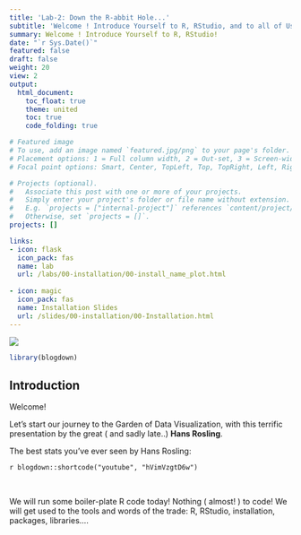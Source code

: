 ```yaml
---
title: 'Lab-2: Down the R-abbit Hole...'
subtitle: 'Welcome ! Introduce Yourself to R, RStudio, and to all of Us!'
summary: Welcome ! Introduce Yourself to R, RStudio!
date: "`r Sys.Date()`"
featured: false
draft: false
weight: 20
view: 2
output:
  html_document:
    toc_float: true
    theme: united
    toc: true
    code_folding: true

# Featured image
# To use, add an image named `featured.jpg/png` to your page's folder.
# Placement options: 1 = Full column width, 2 = Out-set, 3 = Screen-width
# Focal point options: Smart, Center, TopLeft, Top, TopRight, Left, Right, BottomLeft, Bottom, BottomRight

# Projects (optional).
#   Associate this post with one or more of your projects.
#   Simply enter your project's folder or file name without extension.
#   E.g. `projects = ["internal-project"]` references `content/project/deep-learning/index.md`.
#   Otherwise, set `projects = []`.
projects: []

links:
- icon: flask
  icon_pack: fas
  name: lab
  url: /labs/00-installation/00-install_name_plot.html
  
- icon: magic
  icon_pack: fas
  name: Installation Slides
  url: /slides/00-installation/00-Installation.html
---
```


![](featured.jpg)

```r
library(blogdown)
```

## Introduction

Welcome!

Let's start our journey to the Garden of Data Visualization, with this
terrific presentation by the great ( and sadly late..) **Hans Rosling**.

The best stats you've ever seen by Hans Rosling:

`r blogdown::shortcode("youtube", "hVimVzgtD6w")`

<br>

We will run some boiler-plate R code today! Nothing ( almost! ) to code!
We will get used to the tools and words of the trade: R, RStudio,
installation, packages, libraries....
